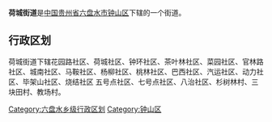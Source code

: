 {{中国乡级行政区
|行政区全称 = 荷城街道
|景观照片文件名 = 
|景观照片描述 = 
|汉语拼音 =
|其他语言 = 
|其他语言名称 = 
|位置图文件名 = 
|位置图描述 = 
|自定义图片=
|上级行政区 = [[贵州省|贵州省]][[六盘水市|六盘水市]][[钟山区|钟山区]]
|行政区类别 = 街道
|行政区划代码 = 
|行政区划 = 
|村委会 = 
|居委会 = 
|建置时间 = 
|领导职位 = 
|领导名称 = 
|政府驻地 = 
|毗邻 = 
|地理坐标 = 
|总面积 = 
|总人口 = 
|户籍人口 = 
|户籍人口年份 = 
|常住人口 = 
|常住人口年份 = 
|人口密度 = 
|GDP = 
|邮政编码 = 
|电话区号 = 
|官方网站 = 
|网站名称 = 
}}
'''荷城街道'''是[[中华人民共和国|中国]][[贵州省|贵州省]][[六盘水市|六盘水市]][[钟山区|钟山区]]下辖的一个街道。

== 行政区划 ==

荷城街道下辖花园路社区、荷城社区、钟环社区、茶叶林社区、菜园社区、官林路社区、城南社区、马鞍社区、杨柳社区、桃林社区、巴西社区、汽运社区、动力社区、毕架山社区、烧结社区 五号点社区、七号点社区、八治社区、杉树林村、三块田村、教场村。

{{贵州小作品}}
{{钟山区行政区划}}

[[Category:六盘水乡级行政区划|Category:六盘水乡级行政区划]]
[[Category:钟山区|Category:钟山区]]